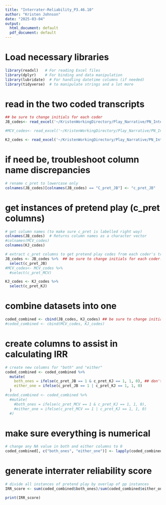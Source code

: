 ```yaml
---
title: "Interrater-Reliability_P3.46.10"
author: "Kristen Johnson"
date: "2025-03-04"
output:
  html_document: default
  pdf_document: default
---
```

# Load necessary libraries
```r
library(readxl)   # For reading Excel files
library(dplyr)    # For binding and data manipulation
library(lubridate)  # For handling datetime columns (if needed)
library(tidyverse)  # to manipulate strings and a lot more
```

# read in the two coded transcripts
```r
## be sure to change initials for each coder
JB_codes<- read_excel('~/KristenWorkingDirectory/Play_Narrative/PN_Interrater Reliability/Coded_P3_H7/P3.35.07_COMPLETE_JB_02.25.25.xls')

#MCV_codes<- read_excel('~/KristenWorkingDirectory/Play_Narrative/PN_Interrater Reliability/Coded_P3_H10)/P3.99.10_COMPLETE_MCV_03.03.25.xls)

KJ_codes <- read_excel('~/KristenWorkingDirectory/Play_Narrative/PN_Interrater Reliability/Coded_P3_H7/P3.35.07_COMPLETE_KJ_3.3.25.xls')
```

# if need be, troubleshoot column name discrepancies
```r
# rename c_pret to lowercase only
colnames(JB_codes)[colnames(JB_codes) == "C_pret_JB"] <- "c_pret_JB"

```

# get instances of pretend play (c_pret columns)
```r
# get column names (to make sure c_pret is labelled right way)
colnames(JB_codes)  # Returns column names as a character vector
#colnames(MCV_codes)
colnames(KJ_codes)

# extract c_pret columns to get pretend play codes from each coder's transcript
JB_codes <- JB_codes %>%  ## be sure to change initials for each coder!
  select(c_pret_JB)
#MCV_codes<- MCV_codes %>%
  #select(c_pret_MCV)

KJ_codes <- KJ_codes %>%
  select(c_pret_KJ)
```

# combine datasets into one
```r
coded_combined <- cbind(JB_codes, KJ_codes) ## be sure to change initials for each coder!
#coded_combined <- cbind(MCV_codes, KJ_codes)
```

# create columns to assist in calculating IRR
```r
# create new columns for "both" and "either"
coded_combined <- coded_combined %>%
  mutate(
    both_ones = ifelse(c_pret_JB == 1 & c_pret_KJ == 1, 1, 0), ## don't forget to change column names according to coder!
    either_one = ifelse(c_pret_JB == 1 | c_pret_KJ == 1, 1, 0)
  )
#coded_combined <- coded_combined %>%
  #mutate(
    #both_ones = ifelse(c_pret_MCV == 1 & c_pret_KJ == 1, 1, 0),
    #either_one = ifelse(c_pret_MCV == 1 | c_pret_KJ == 1, 1, 0)
  #)
```

# make sure everything is numerical
```r
# change any NA value in both and either columns to 0
coded_combined[, c("both_ones", "either_one")] <- lapply(coded_combined[, c("both_ones", "either_one")], function(x) replace(x, is.na(x), 0))  # Multiple columns
```

# generate interrater reliability score
```r
# divide all instances of pretend play by overlap of pp instances
IRR_score <- sum(coded_combined$both_ones)/sum(coded_combined$either_one)

print(IRR_score)
```

